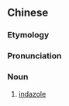 ==Chinese==
{{zh-forms}}
{{zh-wp}}

===Etymology===
{{bor|zh|en|indazole}}

===Pronunciation===
{{zh-pron
|m=yǐnzuò
|c=jan5 zo6
|cat=n
}}

===Noun===
{{zh-noun}}

# {{lb|zh|organic compound}} [[indazole]]